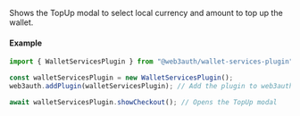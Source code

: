 Shows the TopUp modal to select local currency and amount to top up the wallet.

#### Example

```javascript
import { WalletServicesPlugin } from "@web3auth/wallet-services-plugin";

const walletServicesPlugin = new WalletServicesPlugin();
web3auth.addPlugin(walletServicesPlugin); // Add the plugin to web3auth

await walletServicesPlugin.showCheckout(); // Opens the TopUp modal
```
